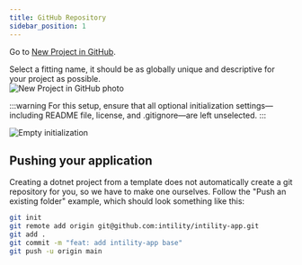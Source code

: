 ```yaml
---
title: GitHub Repository
sidebar_position: 1
---
```


Go to [New Project in GitHub](https://github.com/new).

Select a fitting name, it should be as globally unique and descriptive for your project as possible.  
![New Project in GitHub photo](/img/github-new.png)

:::warning
For this setup, ensure that all optional initialization settings—including README file, license, and .gitignore—are left unselected.
:::

![Empty initialization](/img/initializerepo.png)

## Pushing your application

Creating a dotnet project from a template does not automatically create a git repository for you,
so we have to make one ourselves.
Follow the "Push an existing folder" example,
which should look something like this:

```bash
git init
git remote add origin git@github.com:intility/intility-app.git
git add .
git commit -m "feat: add intility-app base"
git push -u origin main
```
